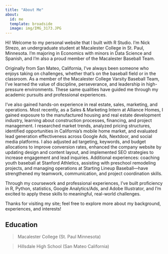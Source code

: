 ```yaml
---
title: "About Me"
about:
  id: me
  template: broadside
  image: img/IMG_3173.JPG
---
```



::: {#me}
Hi! Welcome to my personal website that I built with R Studio. I'm Nick Strezo, an undergraduate student at Macalester College in St. Paul, Minnesota. I'm majoring in Economics with minors in Data Science and Spanish, and I'm also a proud member of the Macalester Baseball Team.

Originally from San Mateo, California, I’ve always been someone who enjoys taking on challenges, whether that’s on the baseball field or in the classroom. As a member of the Macalester College Varsity Baseball Team, I’ve learned the value of discipline, perseverance, and leadership in high-pressure environments. These same qualities have guided me through my academic pursuits and professional experiences.

I’ve also gained hands-on experience in real estate, sales, marketing, and operations. Most recently, as a Sales & Marketing Intern at Alliance Homes, I gained exposure to the manufactured housing and real estate development industry, learning about construction processes, financing, and project management. I researched market trends, analyzed pricing structures, identified opportunities in California’s mobile home market, and evaluated lead generation effectiveness across Google Ads, Nextdoor, and social media platforms. I also adjusted ad targeting, keywords, and budget allocations to improve conversion rates, enhanced the company website by updating design and content layout, and implemented SEO strategies to increase engagement and lead inquiries. Additional experiences: coaching youth baseball at Stanford Athletics, assisting with preschool remodeling projects, and managing operations at Starting Lineup Baseball—have strengthened my teamwork, communication, and project coordination skills.

Through my coursework and professional experiences, I’ve built proficiency in R, Python, statistics, Google Analytics/Ads, and Adobe Illustrator, and I’m excited to apply these skills to meaningful, real-world challenges.

Thanks for visiting my site; feel free to explore more about my background, experiences, and interests!


## Education

> Macalester College (St. Paul Minnesota)

> Hillsdale High School (San Mateo California)

::: 
